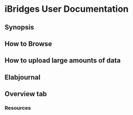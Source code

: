 # iBridges User Documentation
## Synopsis 
## How to Browse
## How to upload large amounts of data
## Elabjournal
## Overview tab
### Resources
